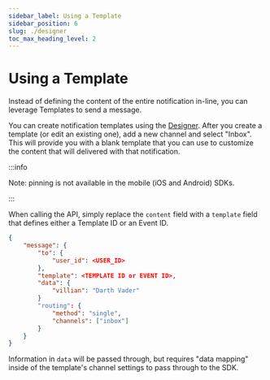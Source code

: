 ```yaml
---
sidebar_label: Using a Template
sidebar_position: 6
slug: ./designer
toc_max_heading_level: 2
---
```


# Using a Template

Instead of defining the content of the entire notification in-line, you can leverage Templates to send a message. 

You can create  notification templates using the [Designer](https://app.courier.com/designer). After you create a template (or edit an existing one), add a new channel and select "Inbox". This will provide you with a blank template that you can use to customize the content that will delivered with that notification.

:::info

Note: pinning is not available in the mobile (iOS and Android) SDKs.

:::

When calling the API, simply replace the `content` field with a `template` field that defines either a Template ID or an Event ID. 

```json
{
	"message": {
		"to": {
			"user_id": <USER_ID>
		},
		"template": <TEMPLATE ID or EVENT ID>,
		"data": {
			"villian": "Darth Vader"
		}
		"routing": {
			"method": "single",
			"channels": ["inbox"]
		}
	}
}
```

Information in `data` will be passed through, but requires "data mapping" inside of the template's channel settings to pass through to the SDK.
